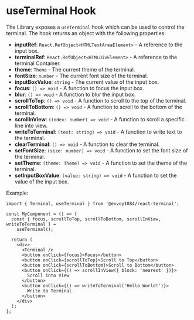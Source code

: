 # useTerminal Hook

The Library exposes a `useTerminal` hook which can be used to control the terminal. The hook returns an object with the following properties:

- **inputRef**: `React.RefObject<HTMLTextAreaElement>` - A reference to the input box.
- **terminalRef**: `React.RefObject<HTMLDivElement>` - A reference to the terminal Container.
- **theme**: `Theme` - The current theme of the terminal.
- **fontSize**: `number` - The current font size of the terminal.
- **inputBoxValue**: `string` - The current value of the input box.
- **focus**: `() => void` - A function to focus the input box.
- **blur**: `() => void` - A function to blur the input box.
- **scrollToTop**: `() => void` - A function to scroll to the top of the terminal.
- **scrollToBottom**: `() => void` - A function to scroll to the bottom of the terminal.
- **scrollInView**: `(index: number) => void` - A function to scroll a specific line into view.
- **writeToTerminal**: `(text: string) => void` - A function to write text to the terminal.
- **clearTerminal**: `() => void` - A function to clear the terminal.
- **setFontSize**: `(size: number) => void` - A function to set the font size of the terminal.
- **setTheme**: `(theme: Theme) => void` - A function to set the theme of the terminal.
- **setInputBoxValue**: `(value: string) => void` - A function to set the value of the input box.

Example:

```tsx
import { Terminal, useTerminal } from '@envoy1084/react-terminal';

const MyComponent = () => {
  const { focus, scrollToTop, scrollToBottom, scrollInView, writeToTerminal } =
    useTerminal();

  return (
    <div>
      <Terminal />
      <button onClick={focus}>Focus</button>
      <button onClick={scrollToTop}>Scroll to Top</button>
      <button onClick={scrollToBottom}>Scroll to Bottom</button>
      <button onClick={() => scrollInView({ block: 'nearest' })}>
        Scroll into View
      </button>
      <button onClick={() => writeToTerminal('Hello World!')}>
        Write to Terminal
      </button>
    </div>
  );
};
```
